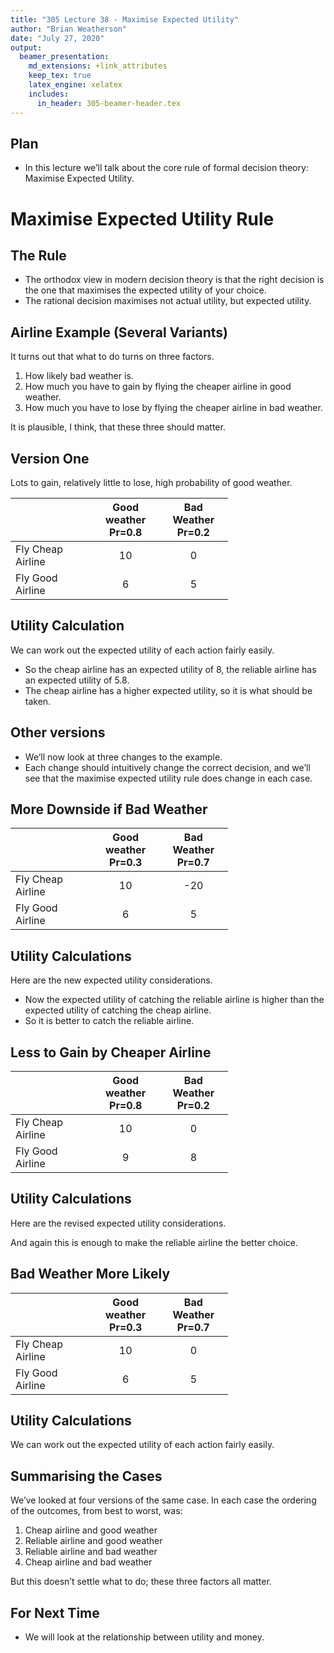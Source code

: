 ```yaml
---
title: "305 Lecture 38 - Maximise Expected Utility"
author: "Brian Weatherson"
date: "July 27, 2020"
output: 
  beamer_presentation:
    md_extensions: +link_attributes
    keep_tex: true
    latex_engine: xelatex
    includes:
      in_header: 305-beamer-header.tex
---
```


## Plan

- In this lecture we'll talk about the core rule of formal decision theory: Maximise Expected Utility.

# Maximise Expected Utility Rule

## The Rule

- The orthodox view in modern decision theory is that the right decision is the one that maximises the expected utility of your choice. 
- The rational decision maximises not actual utility, but expected utility.

## Airline Example (Several Variants)

It turns out that what to do turns on three factors.

1. How likely bad weather is.
2. How much you have to gain by flying the cheaper airline in good weather.
3. How much you have to lose by flying the cheaper airline in bad weather.

It is plausible, I think, that these three should matter.

## Version One

Lots to gain, relatively little to lose, high probability of good weather.

-------------------------------------------------
                     Good weather   Bad Weather   
                       Pr=0.8         Pr=0.2      
------------------- -------------- --------------
 Fly Cheap Airline        10             0       
 
 Fly Good Airline         6              5       
-------------------------------------------------

## Utility Calculation

We can work out the expected utility of each action fairly easily.

\begin{align*}
Exp(\text{Cheap Airline}) &= 0.8 \times 10 + 0.2 \times 0 \\
 &= 8 + 0 \\
 &= 8 \\
Exp(\text{Reliable Airline}) &= 0.8 \times 6 + 0.2 \times 5 \\
 &= 4.8 + 1 \\
 &= 5.8 
\end{align*} 

- So the cheap airline has an expected utility of 8, the reliable airline has an expected utility of 5.8. 
- The cheap airline has a higher expected utility, so it is what should be taken.

## Other versions

- We'll now look at three changes to the example. 
- Each change should intuitively change the correct decision, and we'll see that the maximise expected utility rule does change in each case. 

## More Downside if Bad Weather

-------------------------------------------------
                     Good weather   Bad Weather   
                       Pr=0.3         Pr=0.7      
------------------- -------------- --------------
 Fly Cheap Airline        10             -20   
 
 Fly Good Airline         6              5       
-------------------------------------------------

## Utility Calculations

Here are the new expected utility considerations.

\begin{align*}
Exp(\text{Cheap Airline}) &= 0.8 \times 10 + 0.2 \times -20 \\
 &= 8 + (-4) \\
 &= 4 \\
Exp(\text{Reliable Airline}) &= 0.8 \times 6 + 0.2 \times 5 \\
 &= 4.8 + 1 \\
 &= 5.8 
\end{align*}

- Now the expected utility of catching the reliable airline is higher than the expected utility of catching the cheap airline. 
- So it is better to catch the reliable airline.

## Less to Gain by Cheaper Airline

-------------------------------------------------
                     Good weather   Bad Weather   
                       Pr=0.8         Pr=0.2      
------------------- -------------- --------------
 Fly Cheap Airline        10             0       
 
 Fly Good Airline         9              8       
-------------------------------------------------

## Utility Calculations

Here are the revised expected utility considerations.

\begin{align*}
Exp(\text{Cheap Airline}) &= 0.8 \times 10 + 0.2 \times 0 \\
 &= 8 + 0 \\
 &= 8 \\
Exp(\text{Reliable Airline}) &= 0.8 \times 9 + 0.2 \times 8 \\
 &= 7.2 + 1.6 \\
 &= 8.8 
\end{align*}

And again this is enough to make the reliable airline the better choice.

## Bad Weather More Likely

-------------------------------------------------
                     Good weather   Bad Weather   
                       Pr=0.3         Pr=0.7      
------------------- -------------- --------------
 Fly Cheap Airline        10             0       
 
 Fly Good Airline         6              5       
-------------------------------------------------

## Utility Calculations

We can work out the expected utility of each action fairly easily.

\begin{align*}
Exp(\text{Cheap Airline}) &= 0.3 \times 10 + 0.7 \times 0 \\
 &= 3 + 0 \\
 &= 3 \\
Exp(\text{Reliable Airline}) &= 0.3 \times 6 + 0.7 \times 5 \\
 &= 1.8 + 3.5 \\
 &= 5.3 
\end{align*}

## Summarising the Cases

We've looked at four versions of the same case. In each case the ordering of the outcomes, from best to worst, was:

1. Cheap airline and good weather
2. Reliable airline and good weather
3. Reliable airline and bad weather
4. Cheap airline and bad weather

But this doesn't settle what to do; these three factors all matter.

## For Next Time

- We will look at the relationship between utility and money.